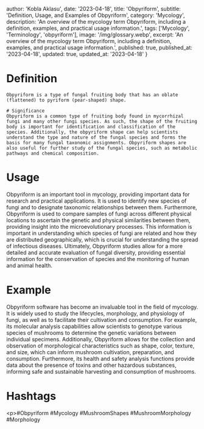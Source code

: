 
  author: 'Kobla Aklasu',
  date: '2023-04-18',
  title: 'Obpyriform',
  subtitle: 'Definition, Usage, and Examples of Obpyriform',
  category: 'Mycology',
  description: 'An overview of the mycology term Obpyriform, including a definition, examples, and practical usage information.',
  tags: ['Mycology', 'Terminology', 'obpyriform'],
  image: '/img/glossary.webp',
  excerpt: 'An overview of the mycology term Obpyriform, including a definition, examples, and practical usage information.',
  published: true,
  published_at: '2023-04-18',
  updated: true,
  updated_at: '2023-04-18'
}




# Definition 
    Obpyriform is a type of fungal fruiting body that has an oblate (flattened) to pyriform (pear-shaped) shape.
    
    # Significance
    Obpyriform is a common type of fruiting body found in mycorrhizal fungi and many other fungi species. As such, the shape of the fruiting body is important for identification and classification of the species. Additionally, the obpyriform shape can help scientists understand the type and nature of the fungal species and forms the basis for many fungal taxonomic assignments. Obpyriform shapes are also useful for further study of the fungal species, such as metabolic pathways and chemical composition.

# Usage

Obpyriform is an important tool in mycology, providing important data for research and practical applications. It is used to identify new species of fungi and to designate taxonomic relationships between them. Furthermore, Obpyriform is used to compare samples of fungi across different physical locations to ascertain the genetic and physical similarities between them, providing insight into the microevolutionary processes. This information is important in understanding which species of fungi are related and how they are distributed geographically, which is crucial for understanding the spread of infectious diseases. Ultimately, Obpyriform studies allow for a more detailed and accurate evaluation of fungal diversity, providing essential information for the conservation of species and the monitoring of human and animal health.

# Example

Obpyriform software has become an invaluable tool in the field of mycology. It is widely used to study the lifecycles, morphology, and physiology of fungi, as well as to facilitate their cultivation and consumption. For example, its molecular analysis capabilities allow scientists to genotype various species of mushrooms to determine the genetic variations between individual specimens. Additionally, Obpyriform allows for the collection and observation of morphological characteristics such as shape, color, texture, and size, which can inform mushroom cultivation, preparation, and consumption. Furthermore, its health and safety analysis functions provide data about the presence of toxins and other hazardous substances, informing safe and sustainable harvesting and consumption of mushrooms.

# Hashtags

&lt;p&gt;#Obpyriform #Mycology #MushroomShapes #MushroomMorphology #Morphology

